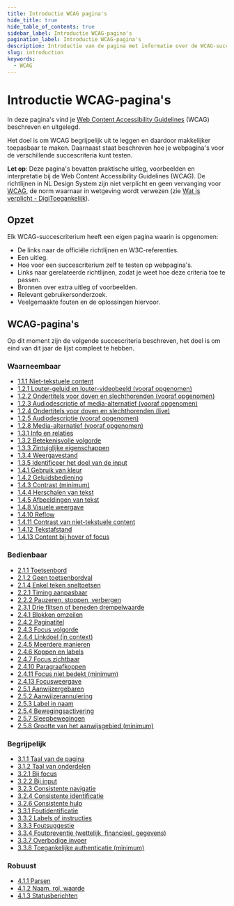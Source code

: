 ```yaml
---
title: Introductie WCAG pagina's
hide_title: true
hide_table_of_contents: true
sidebar_label: Introductie WCAG-pagina's
pagination_label: Introductie WCAG-pagina's
description: Introductie van de pagina met informatie over de WCAG-succescriteria.
slug: introduction
keywords:
  - WCAG
---
```



# Introductie WCAG-pagina's

In deze pagina's vind je [<span lang="en">Web Content Accessibility Guidelines</span>](https://www.w3.org/Translations/WCAG22-nl/) (WCAG) beschreven en uitgelegd.

Het doel is om WCAG begrijpelijk uit te leggen en daardoor makkelijker toepasbaar te maken. Daarnaast staat beschreven hoe je webpagina's voor de verschillende succescriteria kunt testen.

**Let op**: Deze pagina's bevatten praktische uitleg, voorbeelden en interpretatie bij de Web Content Accessibility Guidelines (WCAG). De richtlijnen in NL Design System zijn niet verplicht en geen vervanging voor [WCAG](https://www.w3.org/WAI/standards-guidelines/wcag/), de norm waarnaar in wetgeving wordt verwezen (zie [Wat is verplicht - DigiToegankelijk](https://www.digitoegankelijk.nl/wetgeving/wat-is-verplicht)).

## Opzet

Elk WCAG-succescriterium heeft een eigen pagina waarin is opgenomen:

- De links naar de officiële richtlijnen en W3C-referenties.
- Een uitleg.
- Hoe voor een succescriterium zelf te testen op webpagina's.
- Links naar gerelateerde richtlijnen, zodat je weet hoe deze criteria toe te passen.
- Bronnen over extra uitleg of voorbeelden.
- Relevant gebruikersonderzoek.
- Veelgemaakte fouten en de oplossingen hiervoor.

## WCAG-pagina's

Op dit moment zijn de volgende succescriteria beschreven, het doel is om eind van dit jaar de lijst compleet te hebben.

### Waarneembaar

- [1.1.1 Niet-tekstuele content](/wcag/1.1.1)
- [1.2.1 Louter-geluid en louter-videobeeld (vooraf opgenomen)](/wcag/1.2.1)
- [1.2.2 Ondertitels voor doven en slechthorenden (vooraf opgenomen)](/wcag/1.2.2)
- [1.2.3 Audiodescriptie of media-alternatief (vooraf opgenomen)](/wcag/1.2.3)
- [1.2.4 Ondertitels voor doven en slechthorenden (live)](/wcag/1.2.4)
- [1.2.5 Audiodescriptie (vooraf opgenomen)](/wcag/1.2.5)
- [1.2.8 Media-alternatief (vooraf opgenomen)](/wcag/1.2.8)
- [1.3.1 Info en relaties](/wcag/1.3.1)
- [1.3.2 Betekenisvolle volgorde](/wcag/1.3.2)
- [1.3.3 Zintuiglijke eigenschappen](/wcag/1.3.3)
- [1.3.4 Weergavestand](/wcag/1.3.4)
- [1.3.5 Identificeer het doel van de input](/wcag/1.3.5)
- [1.4.1 Gebruik van kleur](/wcag/1.4.1)
- [1.4.2 Geluidsbediening](/wcag/1.4.2)
- [1.4.3 Contrast (minimum)](/wcag/1.4.3)
- [1.4.4 Herschalen van tekst](/wcag/1.4.4)
- [1.4.5 Afbeeldingen van tekst](/wcag/1.4.5)
- [1.4.8 Visuele weergave](/wcag/1.4.8)
- [1.4.10 Reflow](/wcag/1.4.10)
- [1.4.11 Contrast van niet-tekstuele content](/wcag/1.4.11)
- [1.4.12 Tekstafstand](/wcag/1.4.12)
- [1.4.13 Content bij hover of focus](/wcag/1.4.13)

### Bedienbaar

- [2.1.1 Toetsenbord](/wcag/2.1.1)
- [2.1.2 Geen toetsenbordval](/wcag/2.1.2)
- [2.1.4 Enkel teken sneltoetsen](/wcag/2.1.4)
- [2.2.1 Timing aanpasbaar](/wcag/2.2.1)
- [2.2.2 Pauzeren, stoppen, verbergen](/wcag/2.2.2)
- [2.3.1 Drie flitsen of beneden drempelwaarde](/wcag/2.3.1)
- [2.4.1 Blokken omzeilen](/wcag/2.4.1)
- [2.4.2 Paginatitel](/wcag/2.4.2)
- [2.4.3 Focus volgorde](/wcag/2.4.3)
- [2.4.4 Linkdoel (in context)](/wcag/2.4.4)
- [2.4.5 Meerdere manieren](/wcag/2.4.5)
- [2.4.6 Koppen en labels](/wcag/2.4.6)
- [2.4.7 Focus zichtbaar](/wcag/2.4.7)
- [2.4.10 Paragraafkoppen](/wcag/2.4.10)
- [2.4.11 Focus niet bedekt (minimum)](/wcag/2.4.11)
- [2.4.13 Focusweergave](/wcag/2.4.13)
- [2.5.1 Aanwijzergebaren](/wcag/2.5.1)
- [2.5.2 Aanwijzerannulering](/wcag/2.5.2)
- [2.5.3 Label in naam](/wcag/2.5.3)
- [2.5.4 Bewegingsactivering](/wcag/2.5.4)
- [2.5.7 Sleepbewegingen](/wcag/2.5.7)
- [2.5.8 Grootte van het aanwijsgebied (minimum)](/wcag/2.5.8)

### Begrijpelijk

- [3.1.1 Taal van de pagina](/wcag/3.1.1)
- [3.1.2 Taal van onderdelen](/wcag/3.1.2)
- [3.2.1 Bij focus](/wcag/3.2.1)
- [3.2.2 Bij input](/wcag/3.2.2)
- [3.2.3 Consistente navigatie](/wcag/3.2.3)
- [3.2.4 Consistente identificatie](/wcag/3.2.4)
- [3.2.6 Consistente hulp](/wcag/3.2.6)
- [3.3.1 Foutidentificatie](/wcag/3.3.1)
- [3.3.2 Labels of instructies](/wcag/3.3.2)
- [3.3.3 Foutsuggestie](/wcag/3.3.3)
- [3.3.4 Foutpreventie (wettelijk, financieel, gegevens)](/wcag/3.3.4)
- [3.3.7 Overbodige invoer](/wcag/3.3.7)
- [3.3.8 Toegankelijke authenticatie (minimum)](/wcag/3.3.8)

### Robuust

- [4.1.1 Parsen](/wcag/4.1.1)
- [4.1.2 Naam, rol, waarde](/wcag/4.1.2)
- [4.1.3 Statusberichten](/wcag/4.1.3)

<FormFooterInfo />
